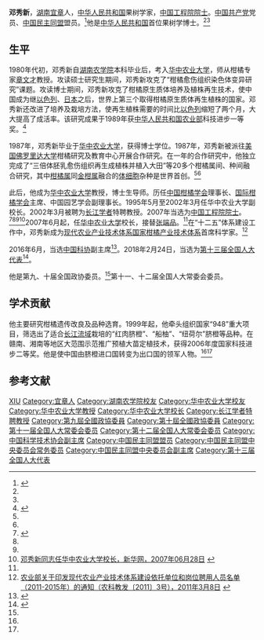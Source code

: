 {{Infobox Officeholder
|name=邓秀新
|honorific-suffix=
|image=
|imagesize=
|smallimage=
|caption=
|office={{Flagicon|PRC}} [[第十三届全国人民代表大会常务委员会|第十三届全国人民代表大会常务委员会]]委员
|term_start=2018年3月
|term_end=现任
|order1=
|office1={{民盟}}中央副主席
|term_start1=2017年12月
|term_end1=现任
|1blankname1=主席
|1namedata1=[[丁仲礼|丁仲礼]]
|order2=
|office2={{Flagicon|PRC}} [[中国工程院院士|中国工程院院士]]
|1blankname2=当选年份
|1namedata2=2007年
|1blankname3=学部
|1namedata3=[[农学|农业学]]部
|office4={{Flagicon|PRC}}[[中国科学技术协会|中国科学技术协会]]副主席
|term_start4=2016年6月
|term_end4=现任
|1blankname4=主席
|1namedata4=[[万钢|万钢]]
|office5={{Flagicon|PRC}}[[华中农业大学|华中农业大学]]校长
|termstart5=2007年6月
|predecessor5=[[张端品|张端品]]
|1blankname5=书记
|1namedata5=[[李忠云_(1955年)|李忠云]]{{to}}[[高翅|高翅]]
|birth_date={{Birth year and age|1961|11}}
|death_date=
|death_place=
|nationality={{PRC}}
|native place = [[湖南|湖南]][[宜章|宜章]]
|party={{CPC}}、{{民盟}}
|relations=
|occupation=[[政治家|政治家]]、[[科学家|科学家]]
|footnotes=
|termend5=2018年11月}}
'''邓秀新'''{{BD|1961年|11月11日|catIdx=Deng,邓}}，[[湖南|湖南]][[宜章|宜章]]人，[[中华人民共和国|中华人民共和国]]果树学家，[[中国工程院院士|中国工程院院士]]。[[中国共产党|中国共产党]]党员、[[中国民主同盟|中国民主同盟]]盟员。<ref name=cae>{{Cite web |url=http://www.cae.cn/cae/jsp/introduction.jsp?oid=20111231115422937894835 |title=邓秀新，中国工程院，于2013-03-16查阅 |access-date=2012-03-28 |archive-date=2016-03-08 |archive-url=https://web.archive.org/web/20160308031327/http://www.cae.cn/cae/jsp/introduction.jsp?oid=20111231115422937894835 |dead-url=no }}</ref>他是[[中华人民共和国|中华人民共和国]]首位果树学博士。<ref name=cae/><ref name=dxx/>

== 生平 ==
1980年代初，邓秀新自[[湖南农学院|湖南农学院]]本科毕业后，考入[[华中农业大学|华中农业大学]]，师从柑橘专家[[章文才|章文才]]教授。攻读硕士研究生期间，邓秀新攻克了“柑橘愈伤组织染色体变异研究”课题。攻读博士期间，邓秀新攻克了柑橘原生质体培养及植株再生技术，使中国成为继[[以色列|以色列]]、[[日本|日本]]之后，世界上第三个取得柑橘原生质体再生植株的国家。邓秀新还改进了培养及栽培方法，使再生植株需要的时间比[[以色列|以色列]]缩短了两个月，大大提高了成活率。该研究成果于1989年获[[中华人民共和国农业部|中华人民共和国农业部]]科技进步一等奖。<ref name=dxx>{{Cite web |url=http://www.cnhubei.com/xwzt/2010zt/xncjh/kpzjk/201005/t1132335.shtml |title=邓秀新，荆楚网，2010-05-05 |access-date=2013-03-16 |archive-url=https://web.archive.org/web/20160324192400/http://www.cnhubei.com/xwzt/2010zt/xncjh/kpzjk/201005/t1132335.shtml |archive-date=2016-03-24 |dead-url=yes }}</ref>

1987年，邓秀新毕业于[[华中农业大学|华中农业大学]]，获得博士学位。1987年，邓秀新被派往[[美国|美国]][[佛罗里达大学|佛罗里达大学]]柑橘研究及教育中心开展合作研究。在一年的合作研究中，他独立完成了“三倍体胚乳愈伤组织再生成植株并植入大田”等20多个柑橘属间、种间融合研究，其中[[柑橘属|柑橘属]]同[[金柑属|金柑属]]融合的[[体细胞|体细胞]]杂种是世界首创。<ref name=cae/><ref name=dxx/>

此后，他成为[[华中农业大学|华中农业大学]]教授，博士生导师。历任[[中国柑橘学会|中国柑橘学会]]理事长、[[国际柑橘学会|国际柑橘学会]]主席、中国园艺学会副理事长。1995年5月至2002年3月任华中农业大学副校长。2002年3月被聘为[[长江学者|长江学者]]特聘教授。2007年当选为[[中国工程院院士|中国工程院院士]]。<ref>{{Cite book|title=中国科技统计年鉴 2016|last=国家统计局社会科技和文化产业统计司，科学技术部创新发展司编|location=北京|publisher=[[中国统计出版社|中国统计出版社]]|year=2016.11|isbn=978-7-5037-8032-5|pages=24-26}}</ref><ref name=cae/><ref name=dxx/><ref name=xiao>[http://news.xinhuanet.com/edu/2007-06/28/content_6303390.htm 邓秀新同志任华中农业大学校长，新华网，2007年06月28日] {{webarchive|url=https://web.archive.org/web/20080807153805/http://news.xinhuanet.com/edu/2007-06/28/content_6303390.htm |date=2008年8月7日 }}</ref>2007年6月起，任[[华中农业大学|华中农业大学]]校长，接替[[张端品|张端品]]。<ref name=xiao/>在“十二五”体系建设工作中，邓秀新成为[[现代农业产业技术体系|现代农业产业技术体系]][[国家柑橘产业技术体系|国家柑橘产业技术体系]]首席科学家。<ref>[http://www.stee.agri.gov.cn/cyjs/t20110313_840899.htm 农业部关于印发现代农业产业技术体系建设依托单位和岗位聘用人员名单（2011-2015年）的通知（农科教发〔2011〕3号），2011年3月8日] {{webarchive|url=https://web.archive.org/web/20120626014749/http://www.stee.agri.gov.cn/cyjs/t20110313_840899.htm |date=2012年06月26日 }}</ref>

2016年6月，当选[[中国科协|中国科协]]副主席<ref>{{cite web |url=http://district.ce.cn/newarea/sddy/201606/03/t20160603_12483289.shtml |language= |title=万钢当选中国科协主席 马伟明、王曦、邓秀新等18人当选副主席 |publisher=中国科学技术协会 |date=2016年6月3日 |accessdate= |archive-date=2020年6月25日 |archive-url=https://web.archive.org/web/20200625063128/http://district.ce.cn/newarea/sddy/201606/03/t20160603_12483289.shtml |dead-url=no }}</ref>。2018年2月24日，当选为[[第十三届全国人大代表|第十三届全国人大代表]]<ref>{{Cite web|title=（受权发布）中华人民共和国第十三届全国人民代表大会代表名单-中新网|url=http://www.chinanews.com/gn/2018/02-25/8453959.shtml|accessdate=2021-02-13|work=中新网|archive-date=2018-02-27|archive-url=https://web.archive.org/web/20180227031724/http://www.chinanews.com/gn/2018/02-25/8453959.shtml|dead-url=no}}</ref>。

他是第九、十届全国政协委员。<ref name=cae/>第十一、十二届全国人大常委会委员。

== 学术贡献 ==
他主要研究柑橘遗传改良及品种选育。1999年起，他牵头组织国家“948”重大项目，筛选出了适合[[长江流域|长江流域]]栽培的“红肉脐橙”、“船柚”、“纽荷尔”脐橙等品种。在赣南、湘南等地区大范围示范推广预植大苗定植技术，获得2006年度国家科技进步二等奖。他是使中国由脐橙进口国转变为出口国的领军人物。<ref name=cae/><ref name=dxx/>

== 参考文献 ==
{{reflist}}

{{start box}}
{{s-edu}}
{{s-before|[[张端品|张端品]]}}
{{s-title|[[华中农业大学|华中农业大学]]校长|2007年6月—2018年10月}}
{{S-after|[[李召虎|李召虎]]}}
{{end box}}

{{中国工程院农业学部院士}}
{{中国科学技术协会第九届全国委员会}}
{{第四批“长江学者奖励计划”特聘教授}}
{{中国民主同盟第十届中央委员会}}
{{中国民主同盟第十一届中央委员会}}
{{中国民主同盟第十二届中央委员会}}

{{Authority control}}

{{DEFAULTSORT:Deng邓}}
[[Category:邓姓|XIU]]
[[Category:宜章人|Category:宜章人]]
[[Category:湖南农学院校友|Category:湖南农学院校友]]
[[Category:华中农业大学校友|Category:华中农业大学校友]]
[[Category:华中农业大学教授|Category:华中农业大学教授]]
[[Category:华中农业大学校长|Category:华中农业大学校长]]
[[Category:长江学者特聘教授|Category:长江学者特聘教授]]
[[Category:第九屆全國政協委員|Category:第九屆全國政協委員]]
[[Category:第十屆全國政協委員|Category:第十屆全國政協委員]]
[[Category:第十一届全国人大常委会委员|Category:第十一届全国人大常委会委员]]
[[Category:第十二届全国人大常委会委员|Category:第十二届全国人大常委会委员]]
[[Category:中国科学技术协会副主席|Category:中国科学技术协会副主席]]
[[Category:中国民主同盟盟员|Category:中国民主同盟盟员]]
[[Category:中国民主同盟中央委员会常务委员|Category:中国民主同盟中央委员会常务委员]]
[[Category:中国民主同盟中央委员会副主席|Category:中国民主同盟中央委员会副主席]]
[[Category:第十三届全国人大代表|Category:第十三届全国人大代表]]